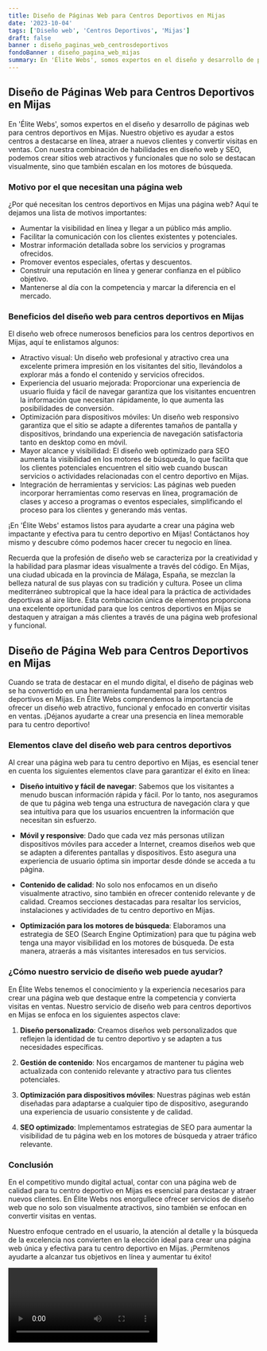 ```yaml
---
title: Diseño de Páginas Web para Centros Deportivos en Mijas
date: '2023-10-04'
tags: ['Diseño web', 'Centros Deportivos', 'Mijas']
draft: false
banner : diseño_paginas_web_centrosdeportivos
fondoBanner : diseño_pagina_web_mijas
summary: En 'Élite Webs', somos expertos en el diseño y desarrollo de páginas web para centros deportivos en Mijas. Nuestro objetivo es ayudar a estos centros a destacarse en línea, atraer a nuevos clientes y convertir visitas en ventas. Con nuestra combinación de habilidades en diseño web y SEO, podemos crear sitios web atractivos y funcionales que no solo se destacan visualmente, sino que también escalan en los motores de búsqueda.
---
```


## Diseño de Páginas Web para Centros Deportivos en Mijas

En 'Élite Webs', somos expertos en el diseño y desarrollo de páginas web para centros deportivos en Mijas. Nuestro objetivo es ayudar a estos centros a destacarse en línea, atraer a nuevos clientes y convertir visitas en ventas. Con nuestra combinación de habilidades en diseño web y SEO, podemos crear sitios web atractivos y funcionales que no solo se destacan visualmente, sino que también escalan en los motores de búsqueda.

### Motivo por el que necesitan una página web

¿Por qué necesitan los centros deportivos en Mijas una página web? Aquí te dejamos una lista de motivos importantes:

- Aumentar la visibilidad en línea y llegar a un público más amplio.
- Facilitar la comunicación con los clientes existentes y potenciales.
- Mostrar información detallada sobre los servicios y programas ofrecidos.
- Promover eventos especiales, ofertas y descuentos.
- Construir una reputación en línea y generar confianza en el público objetivo.
- Mantenerse al día con la competencia y marcar la diferencia en el mercado.

### Beneficios del diseño web para centros deportivos en Mijas

El diseño web ofrece numerosos beneficios para los centros deportivos en Mijas, aquí te enlistamos algunos:

- Atractivo visual: Un diseño web profesional y atractivo crea una excelente primera impresión en los visitantes del sitio, llevándolos a explorar más a fondo el contenido y servicios ofrecidos.
- Experiencia del usuario mejorada: Proporcionar una experiencia de usuario fluida y fácil de navegar garantiza que los visitantes encuentren la información que necesitan rápidamente, lo que aumenta las posibilidades de conversión.
- Optimización para dispositivos móviles: Un diseño web responsivo garantiza que el sitio se adapte a diferentes tamaños de pantalla y dispositivos, brindando una experiencia de navegación satisfactoria tanto en desktop como en móvil.
- Mayor alcance y visibilidad: El diseño web optimizado para SEO aumenta la visibilidad en los motores de búsqueda, lo que facilita que los clientes potenciales encuentren el sitio web cuando buscan servicios o actividades relacionadas con el centro deportivo en Mijas.
- Integración de herramientas y servicios: Las páginas web pueden incorporar herramientas como reservas en línea, programación de clases y acceso a programas o eventos especiales, simplificando el proceso para los clientes y generando más ventas.

¡En 'Élite Webs' estamos listos para ayudarte a crear una página web impactante y efectiva para tu centro deportivo en Mijas! Contáctanos hoy mismo y descubre cómo podemos hacer crecer tu negocio en línea.

Recuerda que la profesión de diseño web se caracteriza por la creatividad y la habilidad para plasmar ideas visualmente a través del código. En Mijas, una ciudad ubicada en la provincia de Málaga, España, se mezclan la belleza natural de sus playas con su tradición y cultura. Posee un clima mediterráneo subtropical que la hace ideal para la práctica de actividades deportivas al aire libre. Esta combinación única de elementos proporciona una excelente oportunidad para que los centros deportivos en Mijas se destaquen y atraigan a más clientes a través de una página web profesional y funcional.

<GifSeo />

<Cta />

## Diseño de Página Web para Centros Deportivos en Mijas

Cuando se trata de destacar en el mundo digital, el diseño de páginas web se ha convertido en una herramienta fundamental para los centros deportivos en Mijas. En Élite Webs comprendemos la importancia de ofrecer un diseño web atractivo, funcional y enfocado en convertir visitas en ventas. ¡Déjanos ayudarte a crear una presencia en línea memorable para tu centro deportivo!

### Elementos clave del diseño web para centros deportivos

Al crear una página web para tu centro deportivo en Mijas, es esencial tener en cuenta los siguientes elementos clave para garantizar el éxito en línea:

- **Diseño intuitivo y fácil de navegar**: Sabemos que los visitantes a menudo buscan información rápida y fácil. Por lo tanto, nos aseguramos de que tu página web tenga una estructura de navegación clara y que sea intuitiva para que los usuarios encuentren la información que necesitan sin esfuerzo.

- **Móvil y responsive**: Dado que cada vez más personas utilizan dispositivos móviles para acceder a Internet, creamos diseños web que se adapten a diferentes pantallas y dispositivos. Esto asegura una experiencia de usuario óptima sin importar desde dónde se acceda a tu página.

- **Contenido de calidad**: No solo nos enfocamos en un diseño visualmente atractivo, sino también en ofrecer contenido relevante y de calidad. Creamos secciones destacadas para resaltar los servicios, instalaciones y actividades de tu centro deportivo en Mijas.

- **Optimización para los motores de búsqueda**: Elaboramos una estrategia de SEO (Search Engine Optimization) para que tu página web tenga una mayor visibilidad en los motores de búsqueda. De esta manera, atraerás a más visitantes interesados en tus servicios.

### ¿Cómo nuestro servicio de diseño web puede ayudar?

En Élite Webs tenemos el conocimiento y la experiencia necesarios para crear una página web que destaque entre la competencia y convierta visitas en ventas. Nuestro servicio de diseño web para centros deportivos en Mijas se enfoca en los siguientes aspectos clave:

1. **Diseño personalizado**: Creamos diseños web personalizados que reflejen la identidad de tu centro deportivo y se adapten a tus necesidades específicas.

2. **Gestión de contenido**: Nos encargamos de mantener tu página web actualizada con contenido relevante y atractivo para tus clientes potenciales.

3. **Optimización para dispositivos móviles**: Nuestras páginas web están diseñadas para adaptarse a cualquier tipo de dispositivo, asegurando una experiencia de usuario consistente y de calidad.

4. **SEO optimizado**: Implementamos estrategias de SEO para aumentar la visibilidad de tu página web en los motores de búsqueda y atraer tráfico relevante.

### Conclusión

En el competitivo mundo digital actual, contar con una página web de calidad para tu centro deportivo en Mijas es esencial para destacar y atraer nuevos clientes. En Élite Webs nos enorgullece ofrecer servicios de diseño web que no solo son visualmente atractivos, sino también se enfocan en convertir visitas en ventas.

Nuestro enfoque centrado en el usuario, la atención al detalle y la búsqueda de la excelencia nos convierten en la elección ideal para crear una página web única y efectiva para tu centro deportivo en Mijas. ¡Permítenos ayudarte a alcanzar tus objetivos en línea y aumentar tu éxito!

<Video />

<CtaBot job='Centros Deportivos' city='Mijas'/>

<Gmaps query='Mijas+españa+maps' />